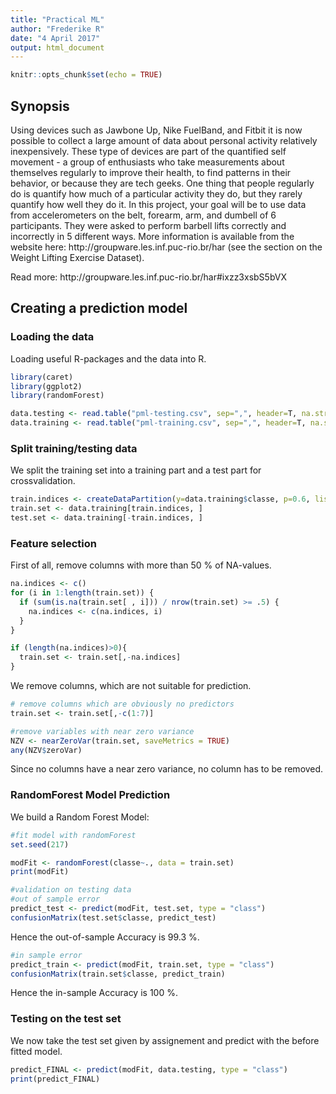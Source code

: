 ---
title: "Practical ML"
author: "Frederike R"
date: "4 April 2017"
output: html_document
---

```{r setup, include=FALSE}
knitr::opts_chunk$set(echo = TRUE)
```

## Synopsis

Using devices such as Jawbone Up, Nike FuelBand, and Fitbit it is now possible to collect a large amount of data about personal activity relatively inexpensively. These type of devices are part of the quantified self movement - a group of enthusiasts who take measurements about themselves regularly to improve their health, to find patterns in their behavior, or because they are tech geeks. One thing that people regularly do is quantify how much of a particular activity they do, but they rarely quantify how well they do it. In this project, your goal will be to use data from accelerometers on the belt, forearm, arm, and dumbell of 6 participants. They were asked to perform barbell lifts correctly and incorrectly in 5 different ways. More information is available from the website here: http://groupware.les.inf.puc-rio.br/har (see the section on the Weight Lifting Exercise Dataset).

Read more: http://groupware.les.inf.puc-rio.br/har#ixzz3xsbS5bVX

## Creating a prediction model


### Loading the data 

Loading useful R-packages and the data into R.

```{r results='hide', message=FALSE, warning=FALSE}
library(caret)
library(ggplot2)
library(randomForest)
```


```{r}
data.testing <- read.table("pml-testing.csv", sep=",", header=T, na.strings=c("NA","#DIV/0!",""))
data.training <- read.table("pml-training.csv", sep=",", header=T, na.strings=c("NA","#DIV/0!",""))
```

### Split training/testing data

We split the training set into a training part and  a test part for crossvalidation.

```{r}
train.indices <- createDataPartition(y=data.training$classe, p=0.6, list=FALSE)
train.set <- data.training[train.indices, ]
test.set <- data.training[-train.indices, ]
```

### Feature selection

First of all, remove columns with more than 50 % of NA-values.

```{r}
na.indices <- c()
for (i in 1:length(train.set)) {
  if (sum(is.na(train.set[ , i])) / nrow(train.set) >= .5) {
    na.indices <- c(na.indices, i)
  }
}

if (length(na.indices)>0){
  train.set <- train.set[,-na.indices]
}
```

We remove columns, which are not suitable for prediction.

```{r}
# remove columns which are obviously no predictors
train.set <- train.set[,-c(1:7)]

#remove variables with near zero variance
NZV <- nearZeroVar(train.set, saveMetrics = TRUE)
any(NZV$zeroVar)
```
Since no columns have a near zero variance, no column has to be removed.

### RandomForest Model Prediction

We build a Random Forest Model:

```{r}
#fit model with randomForest
set.seed(217)

modFit <- randomForest(classe~., data = train.set)
print(modFit)
```

```{r}
#validation on testing data
#out of sample error
predict_test <- predict(modFit, test.set, type = "class")
confusionMatrix(test.set$classe, predict_test)
```
Hence the out-of-sample Accuracy is 99.3 %.

```{r}
#in sample error
predict_train <- predict(modFit, train.set, type = "class")
confusionMatrix(train.set$classe, predict_train)
```
Hence the in-sample Accuracy is 100 %.

### Testing on the test set

We now take the test set given by assignement and predict with the before fitted model.

```{r}
predict_FINAL <- predict(modFit, data.testing, type = "class")
print(predict_FINAL)
```

